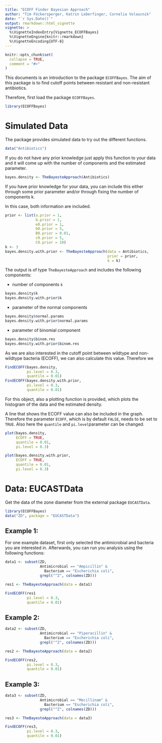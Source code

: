 ```yaml
---
title: "ECOFF Finder Bayesian Approach"
author: "Tim Föckersperger, Katrin Leberfinger, Cornelia Volaucnik"
date: "`r Sys.Date()`"
output: rmarkdown::html_vignette
vignette: >
  %\VignetteIndexEntry{Vignette_ECOFFBayes}
  %\VignetteEngine{knitr::rmarkdown}
  %\VignetteEncoding{UTF-8}
---
```


```r
knitr::opts_chunk$set(
  collapse = TRUE,
  comment = "#>"
)
```

This documents is an introduction to the package `ECOFFBayes`. The aim of this package is to find cutoff points between resistant and non-resistant antibiotics. 

Therefore, first load the package `ECOFFBayes`.
```r
library(ECOFFBayes)
```

# Simulated Data

The package provides simulated data to try out the different functions.

```r
data("Antibiotics")
```

If you do not have any prior knowledge just apply this function to your data and it will come up with the number of components and the estimated parameter.

```r
bayes.density <- TheBayesteApproach(Antibiotics)
```

If you have prior knowledge for your data, you can include this either through some prior parameter and/or through fixing the number of components k.

In this case, both information are included.

```r
prior <- list(a.prior = 1, 
              b.prior = 1, 
              e0.prior = 1, 
              b0.prior = 5,
              B0.prior = 0.01, 
              c0.prior = 5, 
              C0.prior = 10)
k <- 3
bayes.density.with.prior <- TheBayesteApproach(data = Antibiotics,
                                               prior = prior, 
                                               k = k)
```

The output is of type `TheBayesteApproach` and includes the following components:

- number of components `k`
```r
bayes.density$k
bayes.density.with.prior$k
```

- parameter of the normal components
```r
bayes.density$normal.params
bayes.density.with.prior$normal.params
```

- parameter of binomial component
```r
bayes.density$binom.res
bayes.density.with.prior$binom.res
```

As we are also interested in the cutoff point between wildtype and non-wildtype bacteria (ECOFF), we can also calculate this value.
Therefore we 

```r
FindECOFF(bayes.density, 
          pi.level = 0.3, 
          quantile = 0.01)
FindECOFF(bayes.density.with.prior, 
          pi.level = 0.3, 
          quantile = 0.01)
```

For this object, also a plotting function is provided, which plots the histogram of the data and the estimated density.

A line that shows the ECOFF value can also be included in the graph. Therefore the parameter `ECOFF`, which is by default `FALSE`, needs to be set to `TRUE`.
Also here the `quantile` and `pi.level`parameter can be changed.

```r
plot(bayes.density,
     ECOFF = TRUE,
     quantile = 0.01,
     pi.level = 0.3)
```

```r
plot(bayes.density.with.prior,
     ECOFF = TRUE,
     quantile = 0.01,
     pi.level = 0.3)
```

# Data: EUCASTData

Get the data of the zone diameter from the external package `EUCASTData`. 

```r
library(ECOFFBayes)
data("ZD", package = "EUCASTData")
```

## Example 1: 

For one example dataset, first only selected the antimicrobial and bacteria you are interested in.
Afterwards, you can run you analysis using the following functions:

```r
data1 <- subset(ZD, 
                Antimicrobial == "Ampicillin" & 
                  Bacterium == "Escherichia coli", 
                grepl("^Z", colnames(ZD)))
```

```r
res1 <- TheBayesteApproach(data = data1)
```

```r
FindECOFF(res1
          pi.level = 0.3, 
          quantile = 0.01)
```

## Example 2: 

```r
data2 <- subset(ZD, 
                Antimicrobial == "Piperacillin" & 
                  Bacterium == "Escherichia coli", 
                grepl("^Z", colnames(ZD)))
```

```r
res2 <- TheBayesteApproach(data = data2)
```

```r
FindECOFF(res2, 
          pi.level = 0.3, 
          quantile = 0.01)
```

## Example 3: 

```r
data3 <- subset(ZD, 
                Antimicrobial == "Mecillinam" & 
                  Bacterium == "Escherichia coli", 
                grepl("^Z", colnames(ZD)))
```

```r
res3 <- TheBayesteApproach(data = data3)
```

```r
FindECOFF(res3, 
          pi.level = 0.3, 
          quantile = 0.01)
```



